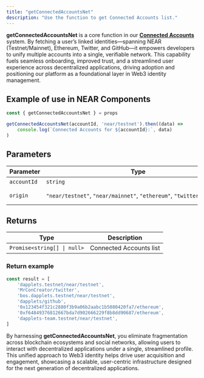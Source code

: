 ```yaml
---
title: "getConnectedAccountsNet"
description: "Use the function to get Connected Accounts list."
---
```


**getConnectedAccountsNet** is a core function in our [**Connected Accounts**](https://dapplets.mintlify.app/products/ca) system. By fetching a user’s linked identities—spanning NEAR (Testnet/Mainnet), Ethereum, Twitter, and GitHub—it empowers developers to unify multiple accounts into a single, verifiable network. This capability fuels seamless onboarding, improved trust, and a streamlined user experience across decentralized applications, driving adoption and positioning our platform as a foundational layer in Web3 identity management.

## Example of use in NEAR Components

```javascript
const { getConnectedAccountsNet } = props

getConnectedAccountsNet(accountId, 'near/testnet').then((data) =>
	console.log(`Connected Accounts for ${accountId}:`, data)
)
```

## Parameters

| **Parameter** | Type                                                                      | **Description** |
| ------------- | ------------------------------------------------------------------------- | --------------- |
| `accountId`   | `string`                                                                  | Account ID      |
| `origin`      | `"near/testnet"`, `"near/mainnet"`, `"ethereum"`, `"twitter"`, `"github"` | Account Origin  |

## Returns

| **Type**                    | **Description**         |
| --------------------------- | ----------------------- |
| `Promise<string[] \| null>` | Connected Accounts list |

### Return example

```javascript
const result = [
	'dapplets.testnet/near/testnet',
	'MrConCreator/twitter',
	'bos.dapplets.testnet/near/testnet',
	'dapplets/github',
	'0x123454f321c2880f3b9a06b2aabc1b5080420fa7/ethereum',
	'0xf64849376812667bda7d902666229f8b8dd90687/ethereum',
	'dapplets-team.testnet/near/testnet',
]
```

By harnessing **getConnectedAccountsNet**, you eliminate fragmentation across blockchain ecosystems and social networks, allowing users to interact with decentralized applications under a single, streamlined profile. This unified approach to Web3 identity helps drive user acquisition and engagement, showcasing a scalable, user-centric infrastructure designed for the next generation of decentralized applications.